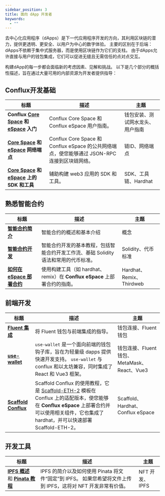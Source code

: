 ```yaml
---
sidebar_position: 3
title: 面向 dApp 开发者
keywords:
  - ""
---
```


去中心化应用程序（dApps）是下一代应用程序开发的方向，其利用区块链的潜力，提供更透明、更安全、以用户为中心的数字体验。 主要的区别在于后端：dApps不依赖于集中式服务器，而是使用区块链作为它们的支柱。 由于dApps允许直接与用户的钱包集成，它们可以促进无缝且无需信任的点对点交互。

构建dApp的每一步都会面临新的考虑因素、见解和挑战。 以下是几个部分的概括性描述，旨在通过大量可用的内部资源为开发者提供指导：

## Conflux开发基础

| 标题                                                                                                             | 描述                                                                    | 主题               |
| -------------------------------------------------------------------------------------------------------------- | --------------------------------------------------------------------- | ---------------- |
| **Conflux [Core Space](../core/getting-started/installing-a-wallet.md) 和 [eSpace](../espace/UserGuide.md) 入门** | Conflux Core Space 和 Conflux eSpace 用户指南。                             | 钱包安装、测试网水龙头、用户指南 |
| **[Core Space](../core/core-endpoints.md) 和 [eSpace](../espace/network-endpoints.md) 网络端点**                    | Conflux Core Space 和 Conflux eSpace 的公共网络端点，使您能够通过 JSON-RPC 连接到区块链网络。 | 链ID、网络端点         |
| **[Core Space](/docs/category/sdks-and-tools) 和 [eSpace](../espace/DeveloperQuickstart.md) 上的 SDK 和工具**        | 辅助构建 web3 应用的 SDK 和工具。                                                | SDK、工具链、Hardhat  |

## 熟悉智能合约

| 标题                                                           | 描述                                                    | 主题                      |
| ------------------------------------------------------------ | ----------------------------------------------------- | ----------------------- |
| [**智能合约简介**](../general/conflux-basics/contracts.md)         | 智能合约的概述和基本介绍                                          | 概念                      |
| [**智能合约开发**](/docs/category/smart-contracts)                 | 智能合约开发的基本教程，包括智能合约开发工作流、基础 Solidity 语法和常用的代币标准。       | Solidity、代币标准           |
| [**如何在 eSpace 部署合约**](/docs/category/how-to-deploy-contract) | 使用构建工具（如 hardhat、remix）在 **Conflux eSpace** 上部署合约的指南。 | Hardhat、Remix、Thirdweb  |

## 前端开发

| 标题                                                                  | 描述                                                                                                                                                                   | 主题                                 |
| ------------------------------------------------------------------- | -------------------------------------------------------------------------------------------------------------------------------------------------------------------- | ---------------------------------- |
| [**Fluent 集成**](../core/build/fluent.md)                            | 将 Fluent 钱包与前端集成的指导。                                                                                                                                                 | 钱包连接、Fluent 钱包                     |
| [**use-wallet**](../general/build/tools/use-wallet)                 | `use-wallet` 是一个面向前端的钱包钩子库，旨在为轻量级 dapps 提供快速开发支持。 `use-wallet` 与 conflux 和以太坊兼容，同时集成了 React 和 Vue3 框架。                                                               | 钱包连接、Fluent 钱包、MetaMask、React、Vue3 |
| [**Scaffold Conflux**](../espace/tutorials/scaffoldCfx/scaffold.md) | Scaffold Conflux 的使用教程，它是 [Scaffold-ETH-2](https://scaffoldeth.io/) 模板在 Conflux 上的适配版本，使您能够在 **Conflux eSpace** 上部署合约并可以使用相关组件，它也集成了 hardhat，并可以快速部署 Scaffold-ETH-2。 | Scaffold、Hardhat、Conflux eSpace    |

## 开发工具

| 标题                                                                                              | 描述                                                                     | 主题          |
| ----------------------------------------------------------------------------------------------- | ---------------------------------------------------------------------- | ----------- |
| [**IPFS 概述**](../general/build/nfts/ipfs.md) 和 [**Pinata 教程**](../general/build/nfts/pinata.md) | IPFS 的简介以及如何使用 Pinata 将文件“固定”到 IPFS。 如果您希望将文件上传到 IPFS，这将对 NFT 开发非常有价值。 | NFT 开发、IPFS |
